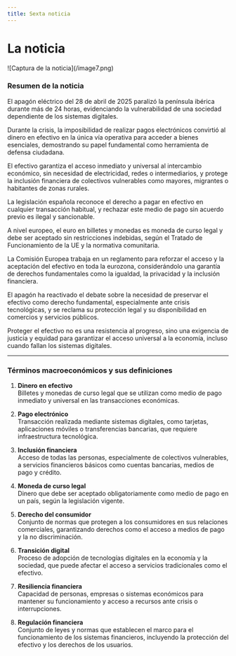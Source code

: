 ```yaml
---
title: Sexta noticia
---
```


# La noticia
<Cards>
   <Card 
      title="Visita la noticia"
      href="https://blogs.elconfidencial.com/economia/tribuna/2025-05-10/apagon-dinero-en-efectivo-derecho_4126245/"
   />
</Cards>
![Captura de la noticia](/image7.png)

### Resumen de la noticia

El apagón eléctrico del 28 de abril de 2025 paralizó la península ibérica durante más de 24 horas, evidenciando la vulnerabilidad de una sociedad dependiente de los sistemas digitales.  

Durante la crisis, la imposibilidad de realizar pagos electrónicos convirtió al dinero en efectivo en la única vía operativa para acceder a bienes esenciales, demostrando su papel fundamental como herramienta de defensa ciudadana.  

El efectivo garantiza el acceso inmediato y universal al intercambio económico, sin necesidad de electricidad, redes o intermediarios, y protege la inclusión financiera de colectivos vulnerables como mayores, migrantes o habitantes de zonas rurales.  

La legislación española reconoce el derecho a pagar en efectivo en cualquier transacción habitual, y rechazar este medio de pago sin acuerdo previo es ilegal y sancionable.  

A nivel europeo, el euro en billetes y monedas es moneda de curso legal y debe ser aceptado sin restricciones indebidas, según el Tratado de Funcionamiento de la UE y la normativa comunitaria.  

La Comisión Europea trabaja en un reglamento para reforzar el acceso y la aceptación del efectivo en toda la eurozona, considerándolo una garantía de derechos fundamentales como la igualdad, la privacidad y la inclusión financiera.  

El apagón ha reactivado el debate sobre la necesidad de preservar el efectivo como derecho fundamental, especialmente ante crisis tecnológicas, y se reclama su protección legal y su disponibilidad en comercios y servicios públicos.  

Proteger el efectivo no es una resistencia al progreso, sino una exigencia de justicia y equidad para garantizar el acceso universal a la economía, incluso cuando fallan los sistemas digitales.

---

### Términos macroeconómicos y sus definiciones

1. **Dinero en efectivo**  
   Billetes y monedas de curso legal que se utilizan como medio de pago inmediato y universal en las transacciones económicas.

2. **Pago electrónico**  
   Transacción realizada mediante sistemas digitales, como tarjetas, aplicaciones móviles o transferencias bancarias, que requiere infraestructura tecnológica.

3. **Inclusión financiera**  
   Acceso de todas las personas, especialmente de colectivos vulnerables, a servicios financieros básicos como cuentas bancarias, medios de pago y crédito.

4. **Moneda de curso legal**  
   Dinero que debe ser aceptado obligatoriamente como medio de pago en un país, según la legislación vigente.

5. **Derecho del consumidor**  
   Conjunto de normas que protegen a los consumidores en sus relaciones comerciales, garantizando derechos como el acceso a medios de pago y la no discriminación.

6. **Transición digital**  
   Proceso de adopción de tecnologías digitales en la economía y la sociedad, que puede afectar el acceso a servicios tradicionales como el efectivo.

7. **Resiliencia financiera**  
   Capacidad de personas, empresas o sistemas económicos para mantener su funcionamiento y acceso a recursos ante crisis o interrupciones.

8. **Regulación financiera**  
   Conjunto de leyes y normas que establecen el marco para el funcionamiento de los sistemas financieros, incluyendo la protección del efectivo y los derechos de los usuarios.
